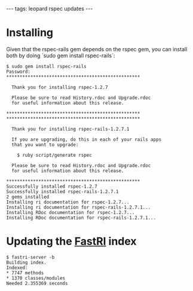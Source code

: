 ---
tags: leopard rspec updates
---
= Installing =

Given that the rspec-rails gem depends on the rspec gem, you can install both by doing `sudo gem install rspec-rails`:

<pre lang="shell">$ sudo gem install rspec-rails
Password:
**************************************************

  Thank you for installing rspec-1.2.7

  Please be sure to read History.rdoc and Upgrade.rdoc
  for useful information about this release.

**************************************************
**************************************************

  Thank you for installing rspec-rails-1.2.7.1

  If you are upgrading, do this in each of your rails apps
  that you want to upgrade:

    $ ruby script/generate rspec

  Please be sure to read History.rdoc and Upgrade.rdoc
  for useful information about this release.

**************************************************
Successfully installed rspec-1.2.7
Successfully installed rspec-rails-1.2.7.1
2 gems installed
Installing ri documentation for rspec-1.2.7...
Installing ri documentation for rspec-rails-1.2.7.1...
Installing RDoc documentation for rspec-1.2.7...
Installing RDoc documentation for rspec-rails-1.2.7.1...</pre>

= Updating the [[FastRI]] index =

<pre lang="shell">$ fastri-server -b
Building index.
Indexed:
* 7747 methods
* 1370 classes/modules
Needed 2.355369 seconds</pre>

